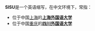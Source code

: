 '''SISU'''是一个英语缩写，在中文环境下，常指：

*位于中国[[上海|上海]]的'''[[上海外国语大学|上海外国语大学]]'''
*位于中国[[重庆|重庆]]的'''[[四川外国语大学|四川外国语大学]]'''

{{disambig|SISU|Cat=四字拉丁字母縮寫消歧義}}